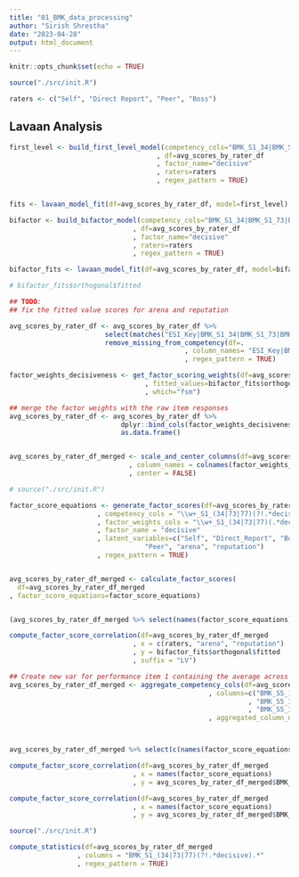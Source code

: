 ```yaml
---
title: "01_BMK_data_processing"
author: "Sirish Shrestha"
date: "2023-04-28"
output: html_document
---
```


```r

knitr::opts_chunk$set(echo = TRUE)

source("./src/init.R")

raters <- c("Self", "Direct Report", "Peer", "Boss")

```


## Lavaan Analysis

```r

first_level <- build_first_level_model(competency_cols="BMK_S1_34|BMK_S1_73|BMK_S1_77"
                                     , df=avg_scores_by_rater_df
                                     , factor_name="decisive"
                                     , raters=raters
                                     , regex_pattern = TRUE)


fits <- lavaan_model_fit(df=avg_scores_by_rater_df, model=first_level)

```



```r

bifactor <- build_bifactor_model(competency_cols="BMK_S1_34|BMK_S1_73|BMK_S1_77"
                               , df=avg_scores_by_rater_df
                               , factor_name="decisive"
                               , raters=raters
                               , regex_pattern = TRUE)

bifactor_fits <- lavaan_model_fit(df=avg_scores_by_rater_df, model=bifactor)

# bifactor_fits$orthogonal$fitted

## TODO: 
## fix the fitted value scores for arena and reputation

```



```r

avg_scores_by_rater_df <- avg_scores_by_rater_df %>% 
                        select(matches("ESI_Key|BMK_S1_34|BMK_S1_73|BMK_S1_77|BMK_S2_8|BMK_S2_13|BMK_S2_15|BMK_S2_19|BMK_S2_22|BMK_S2_17|BMK_S2_25|BMK_S2_35|BMK_S2_18|BMK_S2_21|BMK_S2_23|BMK_S2_28|BMK_S2_30|BMK_S2_34|BMK_S2_36|BMK_S2_6|BMK_S2_7|BMK_S2_12|BMK_S2_14|BMK_S2_10|BMK_S2_5|BMK_S2_16|BMK_S2_26|BMK_S2_24|BMK_S2_33|BMK_S2_2|BMK_S2_20|BMK_S2_27|BMK_S2_29|BMK_S2_31|BMK_S2_32|BMK_S2_3|BMK_S2_4|BMK_S2_1|BMK_S2_11|BMK_S2_9|BMK_S5_1|BMK_S5_2|BMK_S5_3|BMK_S5_4|BMK_S5_5|BMK_S5_6|BMK_S5_7|BMK_S5_8|BMK_S5_9")) %>% 
                        remove_missing_from_competency(df=.
                                            , column_names= "ESI_Key|BMK_S1_34|BMK_S1_73|BMK_S1_77"
                                            , regex_pattern = TRUE)


```



```r


factor_weights_decisiveness <- get_factor_scoring_weights(df=avg_scores_by_rater_df
                                  , fitted_values=bifactor_fits$orthogonal$fitted
                                  , which="fsm")

## merge the factor weights with the raw item responses
avg_scores_by_rater_df <- avg_scores_by_rater_df %>% 
                            dplyr::bind_cols(factor_weights_decisiveness) %>%
                            as.data.frame()


avg_scores_by_rater_df_merged <- scale_and_center_columns(df=avg_scores_by_rater_df
                              , column_names = colnames(factor_weights_decisiveness)
                              , center = FALSE)


```




```r

# source("./src/init.R")

factor_score_equations <- generate_factor_scores(df=avg_scores_by_rater_df_merged
                      , competency_cols = "\\w+_S1_(34|73|77)(?!.*decisive).*"
                      , factor_weights_cols = "\\w+_S1_(34|73|77)(.*decisive)."
                      , factor_name = "decisive"
                      , latent_variables=c("Self", "Direct_Report", "Boss", 
                                  "Peer", "arena", "reputation")
                      , regex_pattern = TRUE)


avg_scores_by_rater_df_merged <- calculate_factor_scores(
  df=avg_scores_by_rater_df_merged
, factor_score_equations=factor_score_equations)


(avg_scores_by_rater_df_merged %>% select(names(factor_score_equations)))

```



```r

compute_factor_score_correlation(df=avg_scores_by_rater_df_merged
                               , x = c(raters, "arena", "reputation")
                               , y = bifactor_fits$orthogonal$fitted
                               , suffix = "LV")

```


```r

## Create new var for performance item 1 containing the average across the three rater groups.
avg_scores_by_rater_df_merged <- aggregate_competency_cols(df=avg_scores_by_rater_df_merged
                                                  , columns=c("BMK_S5_1_mean_Boss"
                                                            , "BMK_S5_1_mean_Direct_Report"
                                                            , "BMK_S5_1_mean_Peer")
                                                  , aggregated_column_name="BMK_S5_1_mean_all_rater")



avg_scores_by_rater_df_merged %>% select(c(names(factor_score_equations), BMK_S5_1_mean_all_rater)) %>% cor() 

compute_factor_score_correlation(df=avg_scores_by_rater_df_merged
                               , x = names(factor_score_equations)
                               , y = avg_scores_by_rater_df_merged$BMK_S5_1_mean_all_rater)

```



```r
compute_factor_score_correlation(df=avg_scores_by_rater_df_merged
                               , x = names(factor_score_equations)
                               , y = avg_scores_by_rater_df_merged$BMK_S5_1_mean_all_rater)
```


```r

source("./src/init.R")

compute_statistics(df=avg_scores_by_rater_df_merged
                 , columns = "BMK_S1_(34|73|77)(?!.*decisive).*"
                 , regex_pattern = TRUE)


```

```r


```

